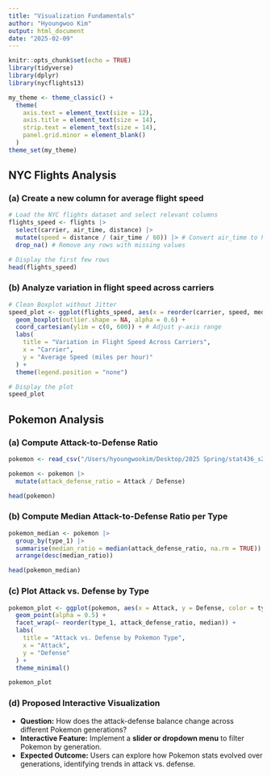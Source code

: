 ```yaml
---
title: "Visualization Fundamentals"
author: "Hyoungwoo Kim"
output: html_document
date: "2025-02-09"
---
```


```r
knitr::opts_chunk$set(echo = TRUE)
library(tidyverse)
library(dplyr)
library(nycflights13)
```


```r
my_theme <- theme_classic() +
  theme(
    axis.text = element_text(size = 12),
    axis.title = element_text(size = 14),
    strip.text = element_text(size = 14),
    panel.grid.minor = element_blank()
  )
theme_set(my_theme)
```

## NYC Flights Analysis

### **(a) Create a new column for average flight speed**
```r
# Load the NYC flights dataset and select relevant columns
flights_speed <- flights |> 
  select(carrier, air_time, distance) |> 
  mutate(speed = distance / (air_time / 60)) |> # Convert air_time to hours and compute speed
  drop_na() # Remove any rows with missing values

# Display the first few rows
head(flights_speed)
```

### **(b) Analyze variation in flight speed across carriers**
```r
# Clean Boxplot without Jitter
speed_plot <- ggplot(flights_speed, aes(x = reorder(carrier, speed, median), y = speed, fill = carrier)) +
  geom_boxplot(outlier.shape = NA, alpha = 0.6) + 
  coord_cartesian(ylim = c(0, 600)) + # Adjust y-axis range
  labs(
    title = "Variation in Flight Speed Across Carriers",
    x = "Carrier",
    y = "Average Speed (miles per hour)"
  ) +
  theme(legend.position = "none")

# Display the plot
speed_plot

```

## Pokemon Analysis

### **(a) Compute Attack-to-Defense Ratio**
```r
pokemon <- read_csv("/Users/hyoungwookim/Desktop/2025 Spring/stat436_s25/poke.csv")

pokemon <- pokemon |> 
  mutate(attack_defense_ratio = Attack / Defense)

head(pokemon)
```

### **(b) Compute Median Attack-to-Defense Ratio per Type**
```r
pokemon_median <- pokemon |> 
  group_by(type_1) |> 
  summarise(median_ratio = median(attack_defense_ratio, na.rm = TRUE)) |> 
  arrange(desc(median_ratio))

head(pokemon_median)
```

### **(c) Plot Attack vs. Defense by Type**
```r
pokemon_plot <- ggplot(pokemon, aes(x = Attack, y = Defense, color = type_1)) +
  geom_point(alpha = 0.5) +
  facet_wrap(~ reorder(type_1, attack_defense_ratio, median)) +
  labs(
    title = "Attack vs. Defense by Pokemon Type",
    x = "Attack",
    y = "Defense"
  ) +
  theme_minimal()

pokemon_plot
```

### **(d) Proposed Interactive Visualization**
- **Question:** How does the attack-defense balance change across different Pokemon generations?
- **Interactive Feature:** Implement a **slider or dropdown menu** to filter Pokemon by generation.
- **Expected Outcome:** Users can explore how Pokemon stats evolved over generations, identifying trends in attack vs. defense.

